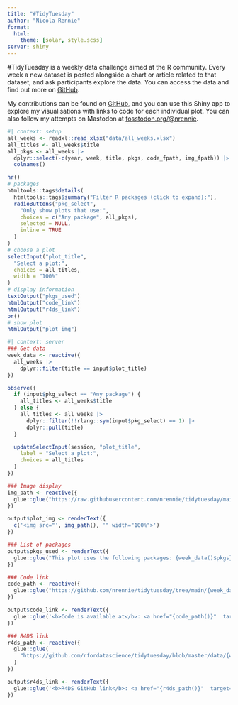 ```yaml
---
title: "#TidyTuesday"
author: "Nicola Rennie"
format:
  html: 
    theme: [solar, style.scss]
server: shiny
---
```


#TidyTuesday is a weekly data challenge aimed at the R community. Every week a new dataset is posted alongside a chart or article related to that dataset, and ask participants explore the data. You can access the data and find out more on [GitHub](https://github.com/rfordatascience/tidytuesday/blob/master/README.md).

My contributions can be found on [GitHub](https://github.com/nrennie/tidytuesday), and you can use this Shiny app to explore my visualisations with links to code for each individual plot. You can also follow my attempts on Mastodon at [fosstodon.org/@nrennie](https://fosstodon.org/@nrennie).

```r
#| context: setup
all_weeks <- readxl::read_xlsx("data/all_weeks.xlsx")
all_titles <- all_weeks$title
all_pkgs <- all_weeks |>
  dplyr::select(-c(year, week, title, pkgs, code_fpath, img_fpath)) |>
  colnames()
```

```r
hr()
# packages
htmltools::tags$details(
  htmltools::tags$summary("Filter R packages (click to expand):"),
  radioButtons("pkg_select",
    "Only show plots that use:",
    choices = c("Any package", all_pkgs),
    selected = NULL,
    inline = TRUE
  )
)
# choose a plot
selectInput("plot_title",
  "Select a plot:",
  choices = all_titles,
  width = "100%"
)
# display information
textOutput("pkgs_used")
htmlOutput("code_link")
htmlOutput("r4ds_link")
br()
# show plot
htmlOutput("plot_img")
```

```r
#| context: server
### Get data
week_data <- reactive({
  all_weeks |>
    dplyr::filter(title == input$plot_title)
})

observe({
  if (input$pkg_select == "Any package") {
    all_titles <- all_weeks$title
  } else {
    all_titles <- all_weeks |>
      dplyr::filter(!!rlang::sym(input$pkg_select) == 1) |>
      dplyr::pull(title)
  }

  updateSelectInput(session, "plot_title",
    label = "Select a plot:",
    choices = all_titles
  )
})

### Image display
img_path <- reactive({
  glue::glue("https://raw.githubusercontent.com/nrennie/tidytuesday/main/{week_data()$img_fpath}")
})

output$plot_img <- renderText({
  c('<img src="', img_path(), '" width="100%">')
})

### List of packages
output$pkgs_used <- renderText({
  glue::glue("This plot uses the following packages: {week_data()$pkgs}")
})

### Code link
code_path <- reactive({
  glue::glue("https://github.com/nrennie/tidytuesday/tree/main/{week_data()$code_fpath}")
})

output$code_link <- renderText({
  glue::glue('<b>Code is available at</b>: <a href="{code_path()}"  target="_blank">{code_path()}</a>.')
})

### R4DS link
r4ds_path <- reactive({
  glue::glue(
    "https://github.com/rfordatascience/tidytuesday/blob/master/data/{week_data()$year}/{week_data()$week}/readme.md"
  )
})

output$r4ds_link <- renderText({
  glue::glue('<b>R4DS GitHub link</b>: <a href="{r4ds_path()}"  target="_blank">{r4ds_path()}</a>.')
})
```
